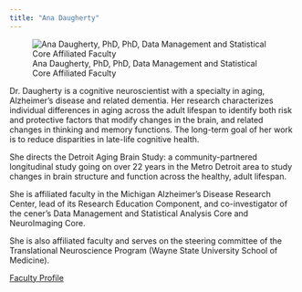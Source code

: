 ```yaml
---
title: "Ana Daugherty"
---
```

::: {.grid}

::: {.g-col-6}
![Ana Daugherty, PhD, PhD, Data Management and Statistical Core Affiliated Faculty](../images/daugherty_ana.jpg)
:::

::: {.g-col-6}
Dr. Daugherty is a cognitive neuroscientist with a specialty in aging, Alzheimer's disease and related dementia. Her research characterizes individual differences in aging across the adult lifespan to identify both risk and protective factors that modify changes in the brain, and related changes in thinking and memory functions. The long-term goal of her work is to reduce disparities in late-life cognitive health.

She directs the Detroit Aging Brain Study: a community-partnered longitudinal study going on over 22 years in the Metro Detroit area to study changes in brain structure and function across the healthy, adult lifespan.

She is affiliated faculty in the Michigan Alzheimer's Disease Research Center, lead of its Research Education Component, and co-investigator of the cener's Data Management and Statistical Analysis Core and NeuroImaging Core.

She is also affiliated faculty and serves on the steering committee of the Translational Neuroscience Program (Wayne State University School of Medicine).

[Faculty Profile](https://wayne.edu/people/dy6149)      
:::
:::